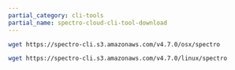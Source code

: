 ```yaml
---
partial_category: cli-tools
partial_name: spectro-cloud-cli-tool-download
---
```


<Tabs>

<TabItem label="OSX" value="osx_cli">

<!-- spectro-cli-osx-install -->

```bash
wget https://spectro-cli.s3.amazonaws.com/v4.7.0/osx/spectro
```

</TabItem>

<TabItem label="Linux" value="linux_cli">

<!-- spectro-cli-linux-install -->

```bash
wget https://spectro-cli.s3.amazonaws.com/v4.7.0/linux/spectro
```

</TabItem>

</Tabs>